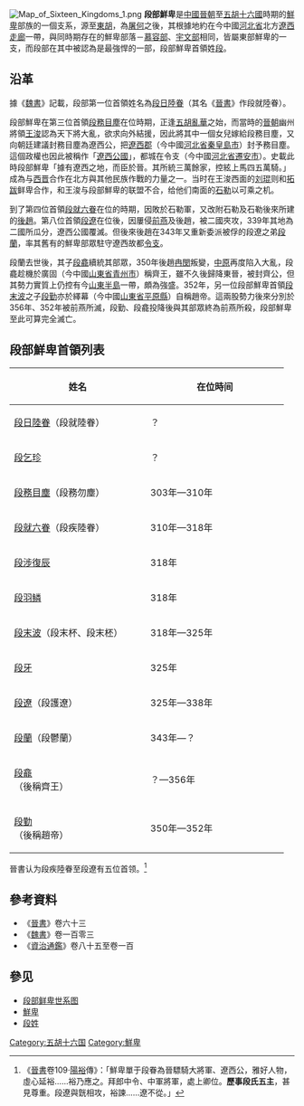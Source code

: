 [[File:Map_of_Sixteen_Kingdoms_1.png|thumb]]
'''段部鮮卑'''是[[中國|中國]][[晉朝|晉朝]]至[[五胡十六國|五胡十六國]]時期的[[鮮卑|鮮卑]]部族的一個支系，源至[[東胡|東胡]]，為[[屠何|屠何]]之後，其根據地約在今中國[[河北省|河北省]]北方[[遼西走廊|遼西走廊]]一帶，與同時期存在的鮮卑部落－[[慕容部|慕容部]]、[[宇文部|宇文部]]相同，皆屬東部鮮卑的一支，而段部在其中被認為是最強悍的一部，段部鮮卑首領姓[[段姓|段]]。

==沿革==
據《[[魏書|魏書]]》記載，段部第一位首領姓名為[[段日陸眷|段日陸眷]]（其名《[[晉書|晉書]]》作段就陸眷）。

段部鮮卑在第三位首領[[段務目塵|段務目塵]]在位時期，正逢[[五胡亂華|五胡亂華]]之始，而當時的[[晉朝|晉朝]]幽州將領[[王浚|王浚]]認為天下將大亂，欲求向外結援，因此將其中一個女兒嫁給段務目塵，又向朝廷建議封務目塵為遼西公，把[[遼西郡|遼西郡]]（今中國[[河北省|河北省]][[秦皇島市|秦皇島市]]）封予務目塵。這個政權也因此被稱作「[[遼西國|遼西公國]]」，都城在令支（今中國[[河北省|河北省]][[遷安市|遷安市]]）。史載此時段部鮮卑「據有遼西之地，而臣於晉。其所統三萬餘家，控絃上馬四五萬騎。」成為与[[西晋|西晋]]合作在北方與其他民族作戰的力量之一。当时在王浚西面的[[刘琨|刘琨]]则和[[拓跋|拓跋]]鲜卑合作，和王浚与段部鮮卑的联盟不合，给他们南面的[[石勒|石勒]]以可乘之机。

到了第四位首領[[段就六眷|段就六眷]]在位的時期，因敗於石勒軍，又改附石勒及石勒後來所建的[[後趙|後趙]]。第八位首領[[段遼|段遼]]在位後，因屢侵[[前燕|前燕]]及後趙，被二國夾攻，339年其地為二國所瓜分，遼西公國覆滅。但後來後趙在343年又重新委派被俘的段遼之弟[[段蘭|段蘭]]，率其舊有的鮮卑部眾駐守遼西故都[[令支|令支]]。

段蘭去世後，其子[[段龕|段龕]]續統其部眾，350年後趙[[冉閔|冉閔]]叛變，[[中原|中原]]再度陷入大亂，段龕趁機於廣固（今中國[[山東省|山東省]][[青州市|青州市]]）稱齊王，雖不久後歸降東晉，被封齊公，但其勢力實質上仍控有今[[山東半島|山東半島]]一帶，頗為強盛。352年，另一位段部鮮卑首領[[段末波|段末波]]之子[[段勤|段勤]]亦於繹幕（今中國[[山東省|山東省]][[平原縣|平原縣]]）自稱趙帝。這兩股勢力後來分別於356年、352年被前燕所滅，段勤、段龕投降後與其部眾終為前燕所殺，段部鮮卑至此可算完全滅亡。


==段部鮮卑首領列表== 
{| border="1" cellpadding="2" style="margin: 0 0 1em 1em; background: #ffffff; border: 1px #aaaaaa solid; border-collapse: collapse; "
!width="225" bgcolor=green|姓名
!width="228" bgcolor=red|在位時间
|-align="center"
|[[段日陸眷|段日陸眷]]（段就陸眷）
|？
|-align="center"
|[[段乞珍|段乞珍]]
|？
|-align="center"
|[[段務目塵|段務目塵]]（段務勿塵）
|303年—310年
|-align="center"
|[[段就六眷|段就六眷]]（段疾陸眷）
|310年—318年
|-align="center"
|[[段涉復辰|段涉復辰]]
|318年
|-align="center"
|[[段羽鳞|段羽鳞]]
|318年
|-align="center"
|[[段末波|段末波]]（段末杯、段末柸）
|318年—325年
|-align="center"
|[[段牙|段牙]]
|325年
|-align="center"
|[[段遼|段遼]]（段護遼）
|325年—338年
|-align="center"
|[[段蘭|段蘭]]（段鬱蘭）
|343年—？
|-align="center"
|[[段龕|段龕]]<br>（後稱齊王）
|？—356年
|-align="center"
|[[段勤|段勤]]<br>（後稱趙帝）
|350年—352年
|}
晉書认为段疾陸眷至段遼有五位首领。<ref name=yangyu>《[[晉書|晉書]]卷109·[[陽裕|陽裕]]傳》：「鮮卑單于段眷為晉驃騎大將軍、遼西公，雅好人物，虛心延裕……裕乃應之。拜郎中令、中軍將軍，處上卿位。'''歷事段氏五主'''，甚見尊重。段遼與皝相攻，裕諫……遼不從。」</ref>

==參考資料==
*《[[晉書|晉書]]》卷六十三
*《[[魏書|魏書]]》卷一百零三
*《[[資治通鑑|資治通鑑]]》卷八十五至卷一百

{{reflist}}

==參见==
*[[段部鲜卑世系图|段部鲜卑世系图]]
*[[鮮卑|鮮卑]]
*[[段姓|段姓]]

{{五胡十六國}}
[[Category:五胡十六国|Category:五胡十六国]]
[[Category:鮮卑|Category:鮮卑]]